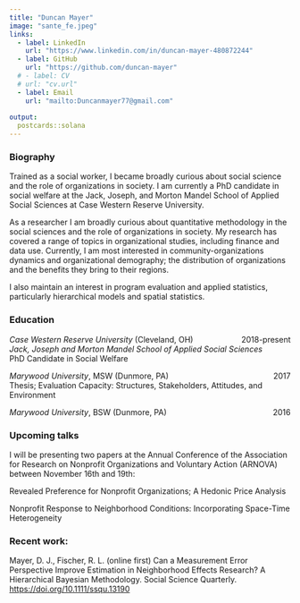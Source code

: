```yaml
---
title: "Duncan Mayer"
image: "sante_fe.jpeg"
links:
  - label: LinkedIn
    url: "https://www.linkedin.com/in/duncan-mayer-480872244"
  - label: GitHub
    url: "https://github.com/duncan-mayer"
  # - label: CV
  # url: "cv.url"
  - label: Email
    url: "mailto:Duncanmayer77@gmail.com"
    
output:
  postcards::solana
---
```


### Biography 

Trained as a social worker, I became broadly curious about social science and the role of organizations in society.  I am currently a PhD candidate in social welfare at the Jack, Joseph, and Morton Mandel School of Applied Social Sciences at Case Western Reserve University. 

As a researcher I am broadly curious about quantitative methodology in the social sciences and the role of organizations in society. My research has covered a range of topics in organizational studies, including finance and data use. Currently, I am most interested in community-organizations dynamics and organizational demography; the distribution of organizations and the benefits they bring to their regions. 

I also maintain an interest in program evaluation and applied statistics, particularly hierarchical models and spatial statistics. 

### Education

*Case Western Reserve University* (Cleveland, OH) [2018-present]{style="float:right"} \
*Jack, Joseph and Morton Mandel School of Applied Social Sciences* \
PhD Candidate in Social Welfare 


*Marywood University*, MSW (Dunmore, PA) [2017]{style="float:right"} \
Thesis; Evaluation Capacity: Structures, Stakeholders, Attitudes, and Environment

*Marywood University*, BSW (Dunmore, PA)  [2016]{style="float:right"} \


### Upcoming talks

I will be presenting two papers at the Annual Conference of the Association for Research on Nonprofit Organizations and Voluntary Action (ARNOVA) between November 16th and 19th:

Revealed Preference for Nonprofit Organizations; A Hedonic Price Analysis

Nonprofit Response to Neighborhood Conditions: Incorporating Space-Time Heterogeneity


### Recent work:

Mayer, D. J., Fischer, R. L. (online first) Can a Measurement Error Perspective Improve Estimation in Neighborhood Effects Research? A Hierarchical Bayesian Methodology. Social Science Quarterly. [https://doi.org/10.1111/ssqu.13190](https://doi.org/10.1111/ssqu.13190)

